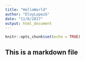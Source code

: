 ```yaml
---
title: "HelloWorld"
author: "EloyLopezG"
date: "11/6/2017"
output: html_document
---
```


```r
knitr::opts_chunk$set(echo = TRUE)
```

## This is a markdown file